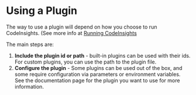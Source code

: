 # Using a Plugin

The way to use a plugin will depend on how you choose to run CodeInsights. (See more info at [Running CodeInsights](/running/overview)

The main steps are:
1. **Include the plugin id or path** - built-in plugins can be used with their ids. For custom plugins, you can use the path to the plugin file.
2. **Configure the plugin** - Some plugins can be used out of the box, and some require configuration via parameters or environment variables. See the documentation page for the plugin you want to use for more information.
